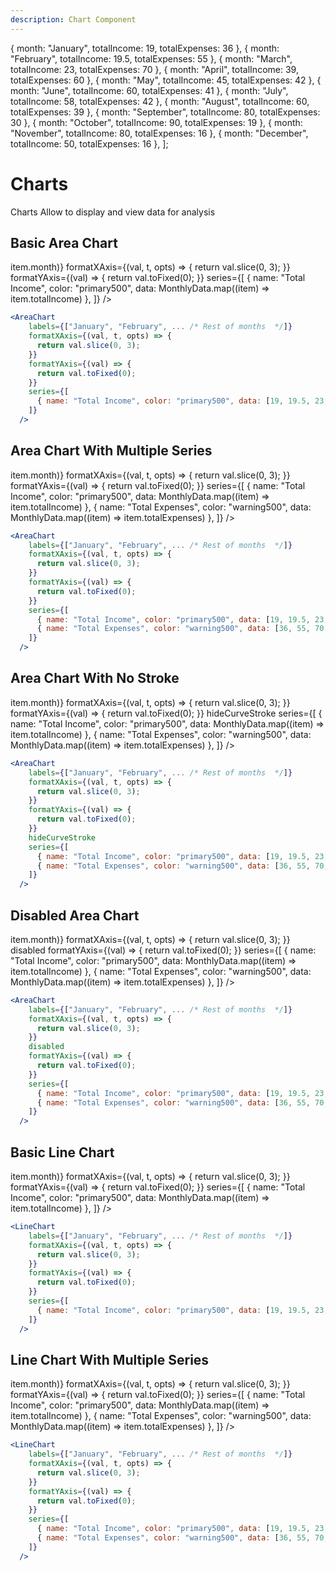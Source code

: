 ```yaml
---
description: Chart Component
---
```



  { month: "January", totalIncome: 19, totalExpenses: 36 },
  { month: "February", totalIncome: 19.5, totalExpenses: 55 },
  { month: "March", totalIncome: 23, totalExpenses: 70 },
  { month: "April", totalIncome: 39, totalExpenses: 60 },
  { month: "May", totalIncome: 45, totalExpenses: 42 },
  { month: "June", totalIncome: 60, totalExpenses: 41 },
  { month: "July", totalIncome: 58, totalExpenses: 42 },
  { month: "August", totalIncome: 60, totalExpenses: 39 },
  { month: "September", totalIncome: 80, totalExpenses: 30 },
  { month: "October", totalIncome: 90, totalExpenses: 19 },
  { month: "November", totalIncome: 80, totalExpenses: 16 },
  { month: "December", totalIncome: 50, totalExpenses: 16 },
];

# Charts

Charts Allow to display and view data for analysis

## Basic Area Chart

<DisplayExample>
  <AreaChart
    labels={MonthlyData.map((item) => item.month)}
    formatXAxis={(val, t, opts) => {
      return val.slice(0, 3);
    }}
    formatYAxis={(val) => {
      return val.toFixed(0);
    }}
    series={[
      { name: "Total Income", color: "primary500", data: MonthlyData.map((item) => item.totalIncome) },
    ]}
  />
</DisplayExample>

```jsx
<AreaChart
    labels={["January", "February", ... /* Rest of months  */]}
    formatXAxis={(val, t, opts) => {
      return val.slice(0, 3);
    }}
    formatYAxis={(val) => {
      return val.toFixed(0);
    }}
    series={[
      { name: "Total Income", color: "primary500", data: [19, 19.5, 23, 39, ... /* More Data */] },
    ]}
  />
```

## Area Chart With Multiple Series

<DisplayExample>
  <AreaChart
    labels={MonthlyData.map((item) => item.month)}
    formatXAxis={(val, t, opts) => {
      return val.slice(0, 3);
    }}
    formatYAxis={(val) => {
      return val.toFixed(0);
    }}
    series={[
      { name: "Total Income", color: "primary500", data: MonthlyData.map((item) => item.totalIncome) },
      { name: "Total Expenses", color: "warning500", data: MonthlyData.map((item) => item.totalExpenses) },
    ]}
  />
</DisplayExample>

```jsx
<AreaChart
    labels={["January", "February", ... /* Rest of months  */]}
    formatXAxis={(val, t, opts) => {
      return val.slice(0, 3);
    }}
    formatYAxis={(val) => {
      return val.toFixed(0);
    }}
    series={[
      { name: "Total Income", color: "primary500", data: [19, 19.5, 23, 39, ... /* More Data */] },
      { name: "Total Expenses", color: "warning500", data: [36, 55, 70, 60, ... /* More Data*/] },
    ]}
  />
```

## Area Chart With No Stroke

<DisplayExample>
  <AreaChart
    labels={MonthlyData.map((item) => item.month)}
    formatXAxis={(val, t, opts) => {
      return val.slice(0, 3);
    }}
    formatYAxis={(val) => {
      return val.toFixed(0);
    }}
    hideCurveStroke
    series={[
      { name: "Total Income", color: "primary500", data: MonthlyData.map((item) => item.totalIncome) },
      { name: "Total Expenses", color: "warning500", data: MonthlyData.map((item) => item.totalExpenses) },
    ]}
  />
</DisplayExample>

```jsx
<AreaChart
    labels={["January", "February", ... /* Rest of months  */]}
    formatXAxis={(val, t, opts) => {
      return val.slice(0, 3);
    }}
    formatYAxis={(val) => {
      return val.toFixed(0);
    }}
    hideCurveStroke
    series={[
      { name: "Total Income", color: "primary500", data: [19, 19.5, 23, 39, ... /* More Data */] },
      { name: "Total Expenses", color: "warning500", data: [36, 55, 70, 60, ... /* More Data*/] },
    ]}
  />
```

## Disabled Area Chart 

<DisplayExample>
  <AreaChart
    labels={MonthlyData.map((item) => item.month)}
    formatXAxis={(val, t, opts) => {
      return val.slice(0, 3);
    }}
    disabled
    formatYAxis={(val) => {
      return val.toFixed(0);
    }}
    series={[
      { name: "Total Income", color: "primary500", data: MonthlyData.map((item) => item.totalIncome) },
      { name: "Total Expenses", color: "warning500", data: MonthlyData.map((item) => item.totalExpenses) },
    ]}
  />
</DisplayExample>

```jsx
<AreaChart
    labels={["January", "February", ... /* Rest of months  */]}
    formatXAxis={(val, t, opts) => {
      return val.slice(0, 3);
    }}
    disabled
    formatYAxis={(val) => {
      return val.toFixed(0);
    }}
    series={[
      { name: "Total Income", color: "primary500", data: [19, 19.5, 23, 39, ... /* More Data */] },
      { name: "Total Expenses", color: "warning500", data: [36, 55, 70, 60, ... /* More Data*/] },
    ]}
  />
```


## Basic Line Chart 

<DisplayExample>
  <LineChart
    labels={MonthlyData.map((item) => item.month)}
    formatXAxis={(val, t, opts) => {
      return val.slice(0, 3);
    }}
    formatYAxis={(val) => {
      return val.toFixed(0);
    }}
    series={[
      { name: "Total Income", color: "primary500", data: MonthlyData.map((item) => item.totalIncome) },
    ]}
  />
</DisplayExample>

```jsx
<LineChart
    labels={["January", "February", ... /* Rest of months  */]}
    formatXAxis={(val, t, opts) => {
      return val.slice(0, 3);
    }}
    formatYAxis={(val) => {
      return val.toFixed(0);
    }}
    series={[
      { name: "Total Income", color: "primary500", data: [19, 19.5, 23, 39, ... /* More Data */] },
    ]}
  />
```


## Line Chart With Multiple Series

<DisplayExample>
  <LineChart
    labels={MonthlyData.map((item) => item.month)}
    formatXAxis={(val, t, opts) => {
      return val.slice(0, 3);
    }}
    formatYAxis={(val) => {
      return val.toFixed(0);
    }}
    series={[
      { name: "Total Income", color: "primary500", data: MonthlyData.map((item) => item.totalIncome) },
      { name: "Total Expenses", color: "warning500", data: MonthlyData.map((item) => item.totalExpenses) },
    ]}
  />
</DisplayExample>

```jsx
<LineChart
    labels={["January", "February", ... /* Rest of months  */]}
    formatXAxis={(val, t, opts) => {
      return val.slice(0, 3);
    }}
    formatYAxis={(val) => {
      return val.toFixed(0);
    }}
    series={[
      { name: "Total Income", color: "primary500", data: [19, 19.5, 23, 39, ... /* More Data */] },
      { name: "Total Expenses", color: "warning500", data: [36, 55, 70, 60, ... /* More Data*/] },
    ]}
  />
```

